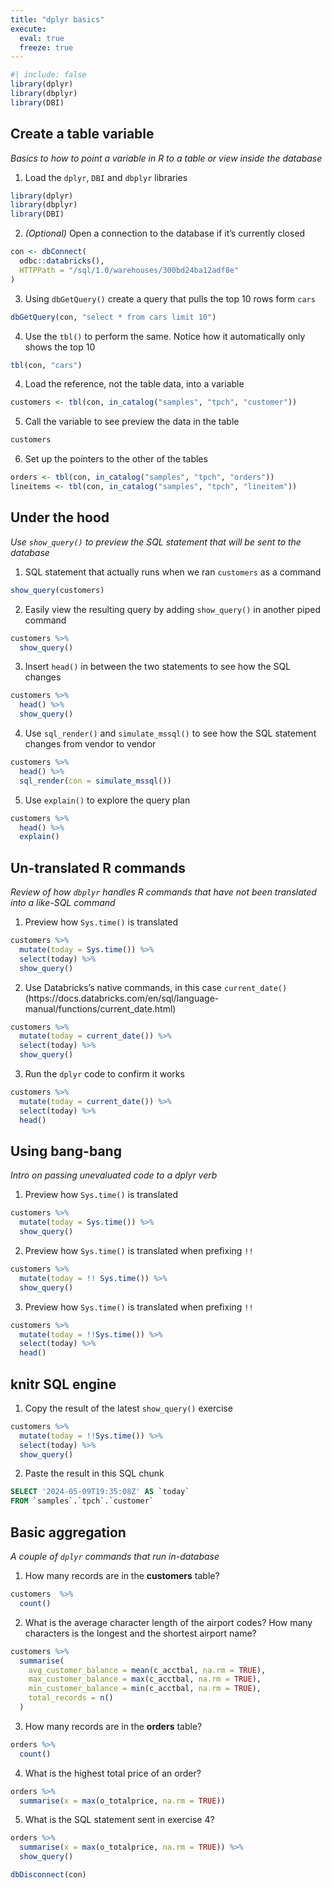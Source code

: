 ```yaml
---
title: "dplyr basics"
execute: 
  eval: true
  freeze: true
---
```



```r
#| include: false
library(dplyr)
library(dbplyr)
library(DBI)
```

## Create a table variable

*Basics to how to point a variable in R to a table or view inside the database*


1. Load the `dplyr`, `DBI` and `dbplyr` libraries
```r
library(dplyr)
library(dbplyr)
library(DBI)
```

2. *(Optional)* Open a connection to the database if it's currently closed
```r
con <- dbConnect(
  odbc::databricks(),
  HTTPPath = "/sql/1.0/warehouses/300bd24ba12adf8e"
)
```

3. Using `dbGetQuery()` create a query that pulls the top 10 rows form `cars`

```r
dbGetQuery(con, "select * from cars limit 10")
```

4. Use the `tbl()` to perform the same. Notice how it automatically only shows 
the top 10

```r
tbl(con, "cars")
```

4. Load the reference, not the table data, into a variable
```r
customers <- tbl(con, in_catalog("samples", "tpch", "customer"))
```


5. Call the variable to see preview the data in the table
```r
customers
```

6. Set up the pointers to the other of the tables
```r
orders <- tbl(con, in_catalog("samples", "tpch", "orders"))
lineitems <- tbl(con, in_catalog("samples", "tpch", "lineitem"))
```

## Under the hood 
*Use `show_query()` to preview the SQL statement that will be sent to the database*

1. SQL statement that actually runs when we ran `customers` as a command
```r
show_query(customers)
```

2. Easily view the resulting query by adding `show_query()` in another piped command
```r
customers %>%
  show_query()
```

3. Insert `head()` in between the two statements to see how the SQL changes
```r
customers %>%
  head() %>%
  show_query()
```

4. Use `sql_render()` and `simulate_mssql()` to see how the SQL statement changes from vendor to vendor
```r
customers %>%
  head() %>%
  sql_render(con = simulate_mssql()) 
```

5. Use `explain()` to explore the query plan
```r
customers %>% 
  head() %>% 
  explain()
```

## Un-translated R commands
*Review of how `dbplyr` handles R commands that have not been translated into a like-SQL command*

1. Preview how `Sys.time()` is translated
```r
customers %>%
  mutate(today = Sys.time()) %>%
  select(today) %>% 
  show_query()
```

2. Use Databricks's native commands, in this case `current_date()` 
(https://docs.databricks.com/en/sql/language-manual/functions/current_date.html)
```r
customers %>%
  mutate(today = current_date()) %>%
  select(today) %>% 
  show_query()
```

3. Run the `dplyr` code to confirm it works
```r
customers %>%
  mutate(today = current_date()) %>%
  select(today) %>%
  head()
```

## Using bang-bang
*Intro on passing unevaluated code to a dplyr verb*

1. Preview how `Sys.time()` is translated
```r
customers %>%
  mutate(today = Sys.time()) %>%
  show_query()
```

2. Preview how `Sys.time()` is translated when prefixing `!!`
```r
customers %>%
  mutate(today = !! Sys.time()) %>%
  show_query()
```

3. Preview how `Sys.time()` is translated when prefixing `!!`
```r
customers %>%
  mutate(today = !!Sys.time()) %>%
  select(today) %>%
  head()
```

## knitr SQL engine

1. Copy the result of the latest `show_query()` exercise
```r
customers %>%
  mutate(today = !!Sys.time()) %>%
  select(today) %>% 
  show_query()
```

2. Paste the result in this SQL chunk
```sql
SELECT '2024-05-09T19:35:08Z' AS `today`
FROM `samples`.`tpch`.`customer`
```


## Basic aggregation
*A couple of `dplyr` commands that run in-database*

1. How many records are in the **customers** table?
```r
customers  %>%
  count()
```

2. What is the average character length of the airport codes? How many characters is the longest and the shortest airport name?
```r
customers %>%
  summarise(
    avg_customer_balance = mean(c_acctbal, na.rm = TRUE),
    max_customer_balance = max(c_acctbal, na.rm = TRUE),
    min_customer_balance = min(c_acctbal, na.rm = TRUE),
    total_records = n()
  )
```

3. How many records are in the **orders** table?
```r
orders %>%
  count()
```

4. What is the highest total price of an order?
```r
orders %>%
  summarise(x = max(o_totalprice, na.rm = TRUE))
```

5. What is the SQL statement sent in exercise 4?
```r
orders %>%
  summarise(x = max(o_totalprice, na.rm = TRUE)) %>%
  show_query()
```

```r
dbDisconnect(con)
```
